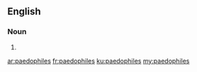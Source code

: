 ==English==

===Noun===
{{head|en|plural}}

# {{plural of|paedophile|lang=en|nocat=1}}

[[ar:paedophiles]]
[[fr:paedophiles]]
[[ku:paedophiles]]
[[my:paedophiles]]